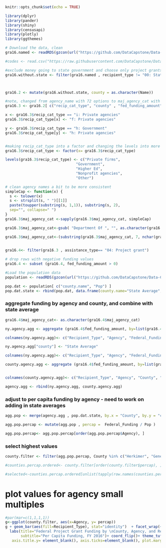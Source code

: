```r
knitr::opts_chunk$set(echo = TRUE)

library(dplyr)
library(pander)
library(shiny)
library(censusapi)
library(plotly)
library(ggthemes)

```

```r
# Download the data, clean
gra16.named <- readRDS(gzcon(url("https://github.com/DataCapstone/Data-Capstone/blob/master/Raw-Data/NYgra16_counties_named.rds?raw=true")))

#codes <- read.csv("https://raw.githubusercontent.com/DataCapstone/Data-Capstone/master/Raw-Data/countycodesNY.csv")

#exclude money going to state government and choose only project grants
gra16.without.state <- filter(gra16.named , recipient_type != "00: State government" )



gra16.2 <- mutate(gra16.without.state, county = as.character(Name))

#note, changed from agency_name with 72 options to maj_agency_cat with 26!, also dropped columns I didn't need
gra16.3 <- gra16.2[ c("recip_cat_type", "county" , "fed_funding_amount" ,  "maj_agency_cat", "assistance_type" ) ]

x <- gra16.3$recip_cat_type == "i: Private agencies"
gra16.3$recip_cat_type[x] <- "f: Private agencies"

y <- gra16.3$recip_cat_type == "h: Government"
gra16.3$recip_cat_type[y] <- "h: Private agencies"


#making recip_cat_type into a factor and changing the levels into more friendly ones
gra16.3$recip_cat_type <- factor(x= gra16.3$recip_cat_type)

levels(gra16.3$recip_cat_type) <- c("Private firms",
                                "Government",
                                "Higher Ed",
                                "Nonprofit agencies",
                                "Other")

# clean agency names a bit to be more consistent
simpleCap <- function(x) {
  s <- tolower(x) 
  s <- strsplit(s, " ")[[1]] 
  paste(toupper(substring(s, 1,1)), substring(s, 2), 
  sep="", collapse=" ")
} 
gra16.3$maj_agency_cat <-sapply(gra16.3$maj_agency_cat, simpleCap)

gra16.3$maj_agency_cat<-gsub( "Department Of ", "", as.character(gra16.3$maj_agency_cat), n)

gra16.3$maj_agency_cat<-(substring(gra16.3$maj_agency_cat, 7, nchar(gra16.3$maj_agency_cat)))
  

```

```r
gra16.4<- filter(gra16.3 , assistance_type== "04: Project grant")

# drop rows with negative funding values
gra16.4 <- subset (gra16.4, fed_funding_amount > 0)
```

```r

#Load the population data
population <- readRDS(gzcon(url("https://github.com/DataCapstone/Data-Capstone/blob/master/Raw-Data/NYcensus.rds?raw=true"))) 

pop.dat <- population[ c("county.name", "Pop") ]
pop.dat.state <- rbind(pop.dat, data.frame(county.name="State Average", Pop=sum(pop.dat$Pop)))

```


### aggregate funding by agency and county, and combine with state average
```r

gra16.4$maj_agency_cat<- as.character(gra16.4$maj_agency_cat)

ny.agency.agg <- aggregate (gra16.4$fed_funding_amount, by=list(gra16.4$recip_cat_type, gra16.4$maj_agency_cat), FUN=sum, na.rm=TRUE)

colnames(ny.agency.agg)<- c("Recipient_Type", "Agency", "Federal_Funding")

ny.agency.agg["county"] <- "State Average"

colnames(ny.agency.agg)<- c("Recipient_Type", "Agency", "Federal_Funding", "County")

county.agency.agg <- aggregate (gra16.4$fed_funding_amount, by=list(gra16.4$recip_cat_type, gra16.4$maj_agency_cat, gra16.4$county), FUN=sum, na.rm=TRUE)


colnames(county.agency.agg)<- c("Recipient_Type", "Agency", "County", "Federal_Funding")

agency.agg <- rbind(ny.agency.agg, county.agency.agg)

```


### adjust to per capita funding by agency - need to work on adding in state averages

```r

agg.pop <- merge(agency.agg , pop.dat.state, by.x = "County", by.y = "county.name", all.x=TRUE)

agg.pop.percap <- mutate(agg.pop , percap =  Federal_Funding / Pop )

agg.pop.percap<- agg.pop.percap[order(agg.pop.percap$Agency), ]
```


### select highest values
```r
county.filter <- filter(agg.pop.percap, County %in% c("Herkimer", "Genesee"))

#counties.percap.ordered<- county.filter[order(county.filter$percap), ]

#selected<-counties.percap.ordered[unlist(tapply(row.names(counties.percap.ordered), counties.percap.ordered$County_Name, tail, n = 3)), ] 

```

# plot values for agency small multiples 
```r
#par(mar=c(1,1,1,1))
g<-ggplot(county.filter, aes(x=Agency, y= percap))
g + geom_bar(aes(fill=Recipient_Type), stat="identity")  + facet_wrap(~County, ncol=4) +
  labs(title="Federal Project Grant Funding by \nCounty, Agency, and Recipient", 
       subtitle="Per Capita Funding, FY 2016")+ coord_flip()+ theme_tufte() + theme (plot.title = element_text(size=16),legend.position="right", legend.title = element_blank(), axis.title.x=element_blank(), legend.key.size = unit(.5, "line"),
   axis.title.y= element_blank(), axis.ticks=element_blank(), plot.margin = unit(c(.0001,.0001,.0001,.0001), "npc"))




```

